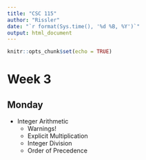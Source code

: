 ```yaml
---
title: "CSC 115"
author: "Rissler"
date: "`r format(Sys.time(), '%d %B, %Y')`"
output: html_document
---
```


```r
knitr::opts_chunk$set(echo = TRUE)
```

# Week 3

## Monday

- Integer Arithmetic
  * Warnings!
  * Explicit Multiplication
  * Integer Division
  * Order of Precedence

